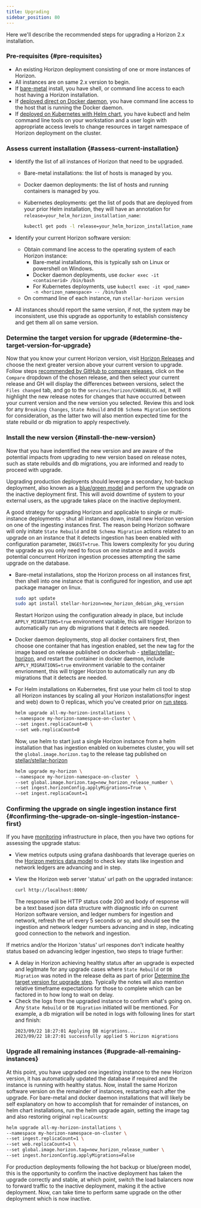 ```yaml
---
title: Upgrading
sidebar_position: 80
---
```



Here we'll describe the recommended steps for upgrading a Horizon 2.x installation.

### Pre-requisites {#pre-requisites}

- An existing Horizon deployment consisting of one or more instances of Horizon.
- All instances are on same 2.x version to begin.
- If [bare-metal](./installing.mdx#bare-metal) install, you have shell, or command line access to each host having a Horizon installation.
- If [deployed direct on Docker daemon](./installing.mdx#containerized), you have command line access to the host that is running the Docker daemon.
- If [deployed on Kubernetes with Helm chart](./installing.mdx#helm-chart-installation), you have kubectl and helm command line tools on your workstation and a user login with appropriate access levels to change resources in target namespace of Horizon deployment on the cluster.

### Assess current installation {#assess-current-installation}

- Identify the list of all instances of Horizon that need to be upgraded.

  - Bare-metal installations: the list of hosts is managed by you.
  - Docker daemon deployments: the list of hosts and running containers is managed by you.
  - Kubernetes deployments: get the list of pods that are deployed from your prior Helm installation, they will have an annotation for `release=your_helm_horizon_installation_name`:

    <CodeExample>

    ```bash
    kubectl get pods -l release=your_helm_horizon_installation_name -n <your_horizon_namespace>
    ```

    </CodeExample>

- Identify your current Horizon software version:

  - Obtain command line access to the operating system of each Horizon instance:
    - Bare-metal installations, this is typically ssh on Linux or powershell on Windows.
    - Docker daemon deployments, use `docker exec -it <containerid> /bin/bash`
    - For Kubernetes deployments, use `kubectl exec -it <pod_name> -n <horizon_namespace> -- /bin/bash`
  - On command line of each instance, run `stellar-horizon version`

- All instances should report the same version, if not, the system may be inconsistent, use this upgrade as opportunity to establish consistency and get them all on same version.

### Determine the target version for upgrade {#determine-the-target-version-for-upgrade}

Now that you know your current Horizon version, visit [Horizon Releases](https://github.com/stellar/go/releases) and choose the next greater version above your current version to upgrade. Follow steps [recommended by GitHub to compare releases](https://docs.github.com/en/repositories/releasing-projects-on-github/comparing-releases), click on the `Compare` dropdown of the chosen release, and then select your current release and GH will display the differences between versions, select the `Files changed` tab, and go to the `services/horizon/CHANGELOG.md`, it will highlight the new release notes for changes that have occurred between your current version and the new version you selected. Review this and look for any `Breaking Changes`, `State Rebuild` and `DB Schema Migration` sections for consideration, as the latter two will also mention expected time for the state rebuild or db migration to apply respectively.

### Install the new version {#install-the-new-version}

Now that you have indentified the new version and are aware of the potential impacts from upgrading to new version based on release notes, such as state rebuilds and db migrations, you are informed and ready to proceed with upgrade.

Upgrading production deployents should leverage a secondary, hot-backup deployment, also known as a [blue/green model](./scaling.mdx#scaling-to-multiple-instances) and perform the upgrade on the inactive deployment first. This will avoid downtime of system to your external users, as the upgrade takes place on the inactive deployment.

A good strategy for upgrading Horizon and applicable to single or multi-instance deployments - shut all instances down, install new Horizon version on one of the ingesting instances first. The reason being Horizon software will only initate `State Rebuild` and `DB Schema Migration` actions related to an upgrade on an instance that it detects ingestion has been enabled with configuration parameter, `INGEST=true`. This lowers complexity for you during the upgrade as you only need to focus on one instance and it avoids potential concurrent Horizon ingestion processes attempting the same upgrade on the database.

- Bare-metal installations, stop the Horizon process on all instances first, then shell into one instance that is configured for ingestion, and use apt package manager on linux.

  <CodeExample>

  ```bash
  sudo apt update
  sudo apt install stellar-horizon=new_horizon_debian_pkg_version
  ```

  </CodeExample>

  Restart Horizon using the configuration already in place, but include `APPLY_MIGRATIONS=true` environment variable, this will trigger Horizon to automatically run any db migrations that it detects are needed.

- Docker daemon deployments, stop all docker containers first, then choose one container that has ingestion enabled, set the new tag for the image based on release published on dockerhub - [stellar/stellar-horizon](https://hub.docker.com/r/stellar/stellar-horizon/tags), and restart the container in docker daemon, include `APPLY_MIGRATIONS=true` environment variable to the container envrionment, this will trigger Horizon to automatically run any db migrations that it detects are needed.
- For Helm installations on Kubernetes, first use your helm cli tool to stop all Horizon instances by scaling all your Horizon installations(for ingest and web) down to 0 replicas, which you've created prior on [run steps](./running.mdx).

  <CodeExample>

  ```bash
  helm upgrade all-my-horizon-installations \
  --namespace my-horizon-namespace-on-cluster \
  --set ingest.replicaCount=0 \
  --set web.replicaCount=0
  ```

  </CodeExample>

  Now, use helm to start just a single Horizon instance from a helm installation that has ingestion enabled on kubernetes cluster, you will set the `global.image.horizon.tag` to the release tag published on [stellar/stellar-horizon](https://hub.docker.com/r/stellar/stellar-horizon/tags)

  <CodeExample>

  ```bash
  helm upgrade my-horizon \
  --namespace my-horizon-namespace-on-cluster  \
  --set global.image.horizon.tag=new_horizon_release_number \
  --set ingest.horizonConfig.applyMigrations=True \
  --set ingest.replicaCount=1
  ```

  </CodeExample>

### Confirming the upgrade on single ingestion instance first {#confirming-the-upgrade-on-single-ingestion-instance-first}

If you have [monitoring](./monitoring.mdx) infrastructure in place, then you have two options for assessing the upgrade status:

- View metrics outputs using grafana dashboards that leverage queries on the [Horizon metrics data model](./monitoring.mdx#data-model) to check key stats like ingestion and network ledgers are advancing and in step.

- View the Horizon web server 'status' url path on the upgraded instance:

  <CodeExample>

  ```bash
  curl http://localhost:8000/
  ```

  </CodeExample>

  The response will be HTTP status code 200 and body of response will be a text based json data structure with diagnostic info on current Horizon software version, and ledger numbers for ingestion and network, refresh the url every 5 seconds or so, and should see the ingestion and network ledger numbers advancing and in step, indicating good connection to the network and ingestion.

If metrics and/or the Horizon 'status' url respones don't indicate healthy status based on advancing ledger ingestion, two steps to triage further:

- A delay in Horizon achieving healthy status after an upgrade is expected and legitmate for any upgrade cases where `State Rebuild` or `DB Migration` was noted in the release delta as part of prior [Determine the target version for upgrade step](#determine-the-target-version-for-upgrade). Typically the notes will also mention relative timeframe expectations for those to complete which can be factored in to how long to wait on delay.
- Check the logs from the upgraded instance to confirm what's going on. Any `State Rebuild` or `DB Migration` initiated will be mentioned. For example, a db migration will be noted in logs with following lines for start and finish:
  ```
  2023/09/22 18:27:01 Applying DB migrations...
  2023/09/22 18:27:01 successfully applied 5 Horizon migrations
  ```

### Upgrade all remaining instances {#upgrade-all-remaining-instances}

At this point, you have upgraded one ingesting instance to the new Horizon version, it has automatically updated the database if required and the instance is running with healthy status. Now, install the same Horizon software version on the remainder of instances, restarting each after the upgrade. For bare-metal and docker daemon installations that will likely be self explanatory on how to accomplish that for remainder of instances, on helm chart installations, run the helm upgrade again, setting the image tag and also restoring original `replicaCount`s:

<CodeExample>

```bash
helm upgrade all-my-horizon-installations \
--namespace my-horizon-namespace-on-cluster \
--set ingest.replicaCount=1 \
--set web.replicaCount=1 \
--set global.image.horizon.tag=new_horizon_release_number \
--set ingest.horizonConfig.applyMigrations=False
```

</CodeExample>

For production deployments following the hot backup or blue/green model, this is the opportunity to confirm the inactive deployment has taken the upgrade correctly and stable, at which point, switch the load balancers now to forward traffic to the inactive deployment, making it the active deployment. Now, can take time to perform same upgrade on the other deployment which is now inactive.
